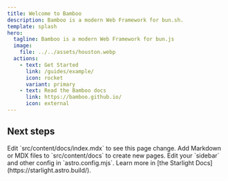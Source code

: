 ```yaml
---
title: Welcome to Bamboo
description: Bamboo is a modern Web Framework for bun.sh.
template: splash
hero:
  tagline: Bamboo is a modern Web Framework for bun.js
  image:
    file: ../../assets/houston.webp
  actions:
    - text: Get Started
      link: /guides/example/
      icon: rocket
      variant: primary
    - text: Read the Bamboo docs
      link: https://bamboo.github.io/
      icon: external
---
```



## Next steps

<CardGrid stagger>
  <Card title="Update content" icon="pencil">
    Edit `src/content/docs/index.mdx` to see this page change.
  </Card>
  <Card title="Add new content" icon="add-document">
    Add Markdown or MDX files to `src/content/docs` to create new pages.
  </Card>
  <Card title="Configure your site" icon="setting">
    Edit your `sidebar` and other config in `astro.config.mjs`.
  </Card>
  <Card title="Read the docs" icon="open-book">
    Learn more in [the Starlight Docs](https://starlight.astro.build/).
  </Card>
</CardGrid>
